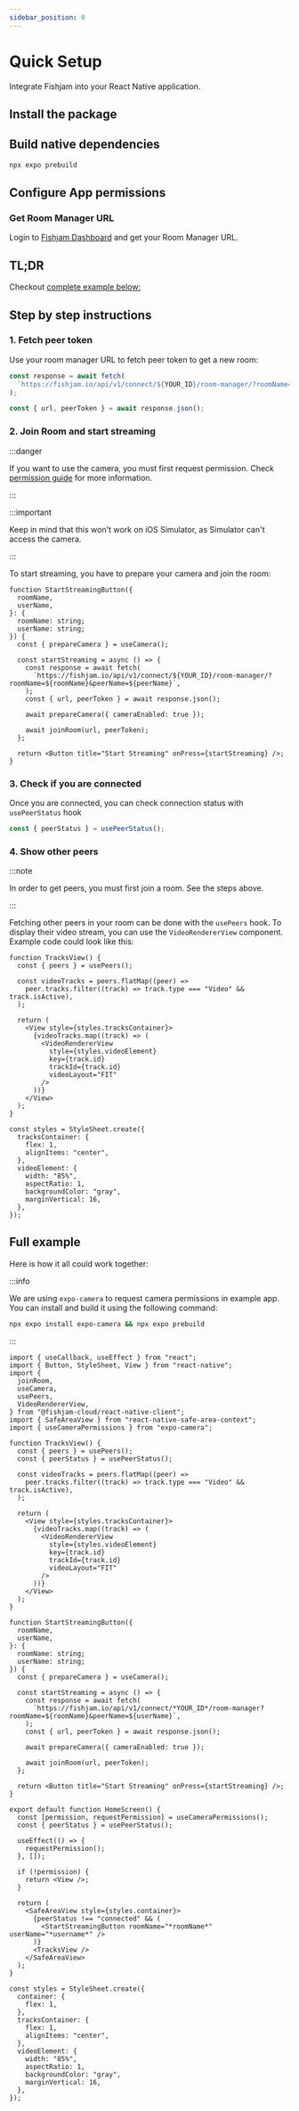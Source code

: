 ```yaml
---
sidebar_position: 0
---
```



# Quick Setup

Integrate Fishjam into your React Native application.

## Install the package

<InstallPackage />

## Build native dependencies

```bash
npx expo prebuild
```

## Configure App permissions

<ConfigurePermissions />

### Get Room Manager URL

Login to [Fishjam Dashboard](https://fishjam.io/app) and get your Room Manager URL.

## TL;DR

Checkout [complete example below:](#full-example)

## Step by step instructions

### 1. Fetch peer token

Use your room manager URL to fetch peer token to get a new room:

```ts
const response = await fetch(
  `https://fishjam.io/api/v1/connect/${YOUR_ID}/room-manager/?roomName=${roomName}&peerName=${peerName}`,
);

const { url, peerToken } = await response.json();
```

### 2. Join Room and start streaming

:::danger

If you want to use the camera, you must first request permission. Check
[permission guide](/react-native/installation#step-2-configure-app-permissions) for more information.

:::

:::important

Keep in mind that this won't work on iOS Simulator, as Simulator can't access the camera.

:::

To start streaming, you have to prepare your camera and join the room:

```tsx
function StartStreamingButton({
  roomName,
  userName,
}: {
  roomName: string;
  userName: string;
}) {
  const { prepareCamera } = useCamera();

  const startStreaming = async () => {
    const response = await fetch(
      `https://fishjam.io/api/v1/connect/${YOUR_ID}/room-manager/?roomName=${roomName}&peerName=${peerName}`,
    );
    const { url, peerToken } = await response.json();

    await prepareCamera({ cameraEnabled: true });

    await joinRoom(url, peerToken);
  };

  return <Button title="Start Streaming" onPress={startStreaming} />;
}
```

### 3. Check if you are connected

Once you are connected, you can check connection status with `usePeerStatus` hook

```ts
const { peerStatus } = usePeerStatus();
```

### 4. Show other peers

:::note

In order to get peers, you must first join a room. See the steps above.

:::

Fetching other peers in your room can be done with the `usePeers` hook. To display their video stream, you can use the
`VideoRendererView` component. Example code could look like this:

```tsx
function TracksView() {
  const { peers } = usePeers();

  const videoTracks = peers.flatMap((peer) =>
    peer.tracks.filter((track) => track.type === "Video" && track.isActive),
  );

  return (
    <View style={styles.tracksContainer}>
      {videoTracks.map((track) => (
        <VideoRendererView
          style={styles.videoElement}
          key={track.id}
          trackId={track.id}
          videoLayout="FIT"
        />
      ))}
    </View>
  );
}

const styles = StyleSheet.create({
  tracksContainer: {
    flex: 1,
    alignItems: "center",
  },
  videoElement: {
    width: "85%",
    aspectRatio: 1,
    backgroundColor: "gray",
    marginVertical: 16,
  },
});
```

## Full example

Here is how it all could work together:

:::info

We are using `expo-camera` to request camera permissions in example app. You can install and build it using the
following command:

```bash
npx expo install expo-camera && npx expo prebuild
```

:::

```tsx
import { useCallback, useEffect } from "react";
import { Button, StyleSheet, View } from "react-native";
import {
  joinRoom,
  useCamera,
  usePeers,
  VideoRendererView,
} from "@fishjam-cloud/react-native-client";
import { SafeAreaView } from "react-native-safe-area-context";
import { useCameraPermissions } from "expo-camera";

function TracksView() {
  const { peers } = usePeers();
  const { peerStatus } = usePeerStatus();

  const videoTracks = peers.flatMap((peer) =>
    peer.tracks.filter((track) => track.type === "Video" && track.isActive),
  );

  return (
    <View style={styles.tracksContainer}>
      {videoTracks.map((track) => (
        <VideoRendererView
          style={styles.videoElement}
          key={track.id}
          trackId={track.id}
          videoLayout="FIT"
        />
      ))}
    </View>
  );
}

function StartStreamingButton({
  roomName,
  userName,
}: {
  roomName: string;
  userName: string;
}) {
  const { prepareCamera } = useCamera();

  const startStreaming = async () => {
    const response = await fetch(
      `https://fishjam.io/api/v1/connect/*YOUR_ID*/room-manager?roomName=${roomName}&peerName=${userName}`,
    );
    const { url, peerToken } = await response.json();

    await prepareCamera({ cameraEnabled: true });

    await joinRoom(url, peerToken);
  };

  return <Button title="Start Streaming" onPress={startStreaming} />;
}

export default function HomeScreen() {
  const [permission, requestPermission] = useCameraPermissions();
  const { peerStatus } = usePeerStatus();

  useEffect(() => {
    requestPermission();
  }, []);

  if (!permission) {
    return <View />;
  }

  return (
    <SafeAreaView style={styles.container}>
      {peerStatus !== "connected" && (
        <StartStreamingButton roomName="*roomName*" userName="*username*" />
      )}
      <TracksView />
    </SafeAreaView>
  );
}

const styles = StyleSheet.create({
  container: {
    flex: 1,
  },
  tracksContainer: {
    flex: 1,
    alignItems: "center",
  },
  videoElement: {
    width: "85%",
    aspectRatio: 1,
    backgroundColor: "gray",
    marginVertical: 16,
  },
});
```
